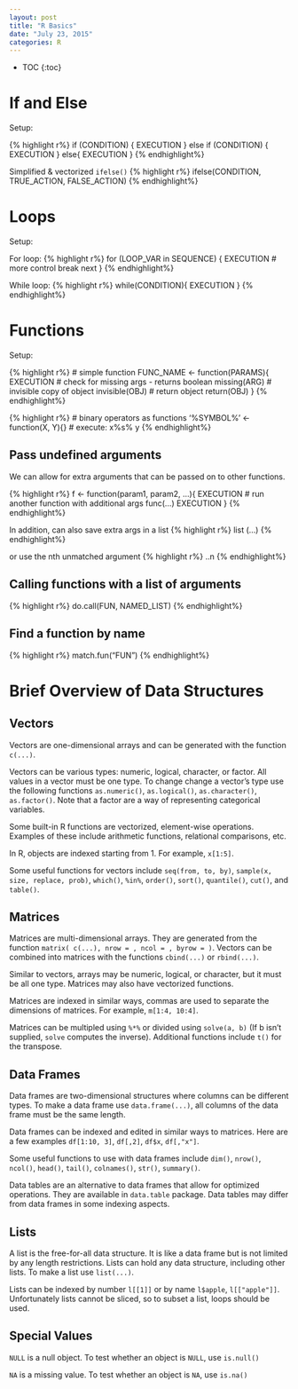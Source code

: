 ```yaml
---
layout: post
title: "R Basics"
date: "July 23, 2015"
categories: R
---
```


* TOC
{:toc}

# If and Else
Setup:

{% highlight r%}
if (CONDITION) {
  EXECUTION
} else if (CONDITION) {
  EXECUTION
} else{
  EXECUTION
}
{% endhighlight%}

Simplified & vectorized `ifelse()`
{% highlight r%}
ifelse(CONDITION, TRUE_ACTION, FALSE_ACTION)
{% endhighlight%}

# Loops
Setup:

For loop:
{% highlight r%}
for (LOOP_VAR in SEQUENCE) {
  EXECUTION
  # more control
  break
  next
}
{% endhighlight%}

While loop:
{% highlight r%}
while(CONDITION){
  EXECUTION
}
{% endhighlight%}

# Functions
Setup:

{% highlight r%}
# simple function
FUNC_NAME <- function(PARAMS){
  EXECUTION
  # check for missing args - returns boolean
  missing(ARG)
  # invisible copy of object
  invisible(OBJ)
  # return object
  return(OBJ)
}
{% endhighlight%}

{% highlight r%}
# binary operators as functions
'%SYMBOL%' <- function(X, Y){}
# execute: x%s% y
{% endhighlight%}

## Pass undefined arguments 
We can allow for extra arguments that can be passed on to other functions. 

{% highlight r%}
f <- function(param1, param2, ...){
  EXECUTION
  # run another function with additional args
  func(...)
  EXECUTION
}
{% endhighlight%}

In addition, can also save extra args in a list
{% highlight r%}
list (...)
{% endhighlight%}

or use the nth unmatched argument
{% highlight r%}
..n
{% endhighlight%}

## Calling functions with a list of arguments
{% highlight r%}
do.call(FUN, NAMED_LIST)
{% endhighlight%}

## Find a function by name
{% highlight r%}
match.fun("FUN")
{% endhighlight%}

# Brief Overview of Data Structures

## Vectors
Vectors are one-dimensional arrays and can be generated with the function `c(...)`. 

Vectors can be various types: numeric, logical, character, or factor. All values in a vector must be one type. To change change a vector's type use the following functions `as.numeric()`, `as.logical()`, `as.character()`, `as.factor()`. Note that a factor are a way of representing categorical variables.

Some built-in R functions are vectorized, element-wise operations. Examples of these include arithmetic functions, relational comparisons, etc.

In R, objects are indexed starting from 1. For example, `x[1:5]`.

Some useful functions for vectors include `seq(from, to, by)`, `sample(x, size, replace, prob)`, `which()`, `%in%`, `order()`, `sort()`, `quantile()`, `cut()`, and `table()`.

## Matrices
Matrices are multi-dimensional arrays. They are generated from the function `matrix( c(...), nrow = , ncol = , byrow = )`. Vectors can be combined into matrices with the functions `cbind(...)` or `rbind(...)`.

Similar to vectors, arrays may be numeric, logical, or character, but it must be all one type. Matrices may also have vectorized functions. 

Matrices are indexed in similar ways, commas are used to separate the dimensions of matrices. For example, `m[1:4, 10:4]`.

Matrices can be multipled using `%*%` or divided using `solve(a, b)` (If b isn't supplied, `solve` computes the inverse). Additional functions include `t()` for the transpose.

## Data Frames
Data frames are two-dimensional structures where columns can be different types. To make a data frame use `data.frame(...)`, all columns of the data frame must be the same length. 

Data frames can be indexed and edited in similar ways to matrices. Here are a few examples `df[1:10, 3]`, `df[,2]`, `df$x`, `df[,"x"]`. 

Some useful functions to use with data frames include `dim()`, `nrow()`, `ncol()`, `head()`, `tail()`, `colnames()`, `str()`, `summary()`.

Data tables are an alternative to data frames that allow for optimized operations. They are available in `data.table` package. Data tables may differ from data frames in some indexing aspects.

## Lists
A list is the free-for-all data structure. It is like a data frame but is not limited by any length restrictions. Lists can hold any data structure, including other lists. To make a list use `list(...)`. 

Lists can be indexed by number `l[[1]]` or by name `l$apple`, `l[["apple"]]`. Unfortunately lists cannot be sliced, so to subset a list, loops should be used. 

## Special Values

`NULL` is a null object. To test whether an object is `NULL`, use `is.null()`

`NA` is a missing value. To test whether an object is `NA`, use `is.na()`
